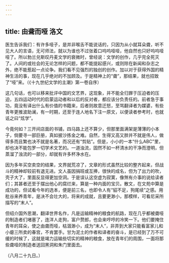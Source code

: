 ```yaml
---
---
---
```

title: 由聋而哑 洛文
---



医生告诉我们：有许多哑子，是并非喉舌不能说话的，只因为从小就耳朵聋，听不见大人的言语，无可师法，就以为谁也不过张着口呜呜哑哑，他自然也只好呜呜哑哑了。所以勃兰兑斯叹丹麦文学的衰微时，曾经说：文学的创作，几乎完全死灭了。人间的或社会的无论怎样的问题，都不能提起感兴，或则除在新闻和杂志之外，绝不能惹起一点论争。我们看不见强烈的独创的创作。加以对于获得外国的精神生活的事，现在几乎绝对的不加顾及。于是精神上的“聋”，那结果，就也招致了“哑”来。（《十九世纪文学的主潮》第一卷自序）

这几句话，也可以移来批评中国的文艺界，这现象，并不能全归罪于压迫者的压迫，五四运动时代的启蒙运动者和以后的反对者，都应该分负责任的。前者急于事功，竟没有译出什么有价值的书籍来，后者则故意迁怒，至骂翻译者为媒婆，有些青年更推波助澜，有一时期，还至于连人地名下注一原文，以便读者参考时，也就诋之曰“炫学”。

今竟何如？三开间店面的书铺，四马路上还不算少，但那里面满架是薄薄的小本子，倘要寻一部巨册，真如披沙拣金之难。自然，生得又高又胖并不就是伟人，做得多而且繁也决不就是名著，而况还有“剪贴”。但是，小小的一本“什么ABC”里，却也决不能包罗一切学术文艺的。一道浊流，固然不如一杯清水的干净而澄明，但蒸溜了浊流的一部分，却就有许多杯净水在。

因为多年买空卖空的结果，文界就荒凉了，文章的形式虽然比较的整齐起来，但战斗的精神却较前有退无进。文人虽因捐班或互捧，很快的成名，但为了出力的吹，壳子大了，里面反显得更加空洞。于是误认这空虚为寂寞，像煞有介事的说给读者们；其甚者还至于摆出他心的腐烂来，算是一种内面的宝贝。散文，在文苑中算是成功的，但试看今年的选本，便是前三名，也即令人有“貂不足，狗尾续”之感。用秕谷来养青年，是决不会壮大的，将来的成就，且要更渺小，那模样，可看尼采所描写的“末人”。

但绍介国外思潮，翻译世界名作，凡是运输精神的粮食的航路，现在几乎都被聋哑的制造者们堵塞了，连洋人走狗，富户赘郎，也会来哼哼的冷笑一下。他们要掩住青年的耳朵，使之由聋而哑，枯涸渺小，成为“末人”，非弄到大家只能看富家儿和小瘪三所卖的春宫，不肯罢手。甘为泥土的作者和译者的奋斗，是已经到了万不可缓的时候了，这就是竭力运输些切实的精神的粮食，放在青年们的周围，一面将那些聋哑的制造者送回黑洞和朱门里面去。

（八月二十九日。）